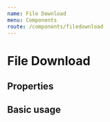 ```yaml
---
name: File Download
menu: Components
route: /components/filedownload
---
```



# File Download

## Properties

<Props of={FileDownload} />

## Basic usage

<Playground>
  <FileDownload
    downloadURL="http://localhost:3000/"
    format="csv"
    description="This could be some additional information about the csv file."
    title="Dataset CSV File"
  />
</Playground>
